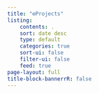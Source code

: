 ```yaml
---
title: "⚙Projects"
listing:
    contents: .
    sort: date desc
    type: default
    categories: true
    sort-ui: false
    filter-ui: false
    feed: true
page-layout: full
title-block-bannerrR: false
---
```

